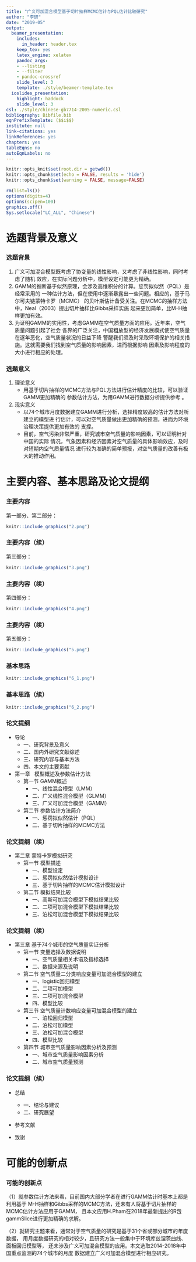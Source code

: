 ```yaml
---
title: "广义可加混合模型基于切片抽样MCMC估计与PQL估计比较研究"
author: "李研"
date: "2019-05"
output:
  beamer_presentation:
    includes:
      in_header: header.tex
    keep_tex: yes
    latex_engine: xelatex
    pandoc_args:
    - --listing
    - --filter
    - pandoc-crossref
    slide_level: 3
    template: ./style/beamer-template.tex
  ioslides_presentation:
    highlight: haddock
    slide_level: 3
csl: ./style/chinese-gb7714-2005-numeric.csl
bibliography: Bibfile.bib
eqnPrefixTemplate: ($$i$$)
institute: null
link-citations: yes
linkReferences: yes
chapters: yes
tableEqns: no
autoEqnLabels: no
---
```



```r
knitr::opts_knit$set(root.dir = getwd())
knitr::opts_chunk$set(echo = FALSE, results = 'hide')
knitr::opts_chunk$set(warning = FALSE, message=FALSE)
```

```r
rm(list=ls())
options(digits=4)
options(scipen=100)
graphics.off()
Sys.setlocale("LC_ALL", "Chinese")
```


# 选题背景及意义

### 选题背景

1. 广义可加混合模型既考虑了协变量的线性影响，又考虑了非线性影响，同时考虑了随机
效应，在实际问题分析中，模型设定可能更为精确。
2. GAMM的推断基于似然原理，会涉及高维积分的计算。惩罚拟似然（PQL）是经常采用的
一种估计方法，但在使用中逐渐暴露出一些问题。相应的，基于马尔可夫链蒙特卡罗（MCMC）
的贝叶斯估计备受关注。在MCMC的抽样方法中，Neal（2003）提出切片抽样比Gibbs采样实施
起来更加简单，比M-H抽样更加有效。
3. 为证明GAMM的实用性，考虑GAMM在空气质量方面的应用。近年来，空气质量问题引起了社会
各界的广泛关注，中国粗放型的经济发展模式使空气质量在逐年恶化，空气质量状况的日益下降
警醒我们须及时采取环境保护的相关措施。这就需要我们找到空气质量的影响因素，进而根据影响
因素及影响程度的大小进行相应的处理。

### 选题意义

1. 理论意义
   - 用基于切片抽样的MCMC方法与PQL方法进行估计精度的比较，可以验证GAMM更加精确的
     参数估计方法，为用GAMM进行数据分析提供参考 。
2. 现实意义
   - 以74个城市月度数据建立GAMM进行分析，选择精度较高的估计方法对所建立的模型进
     行估计，可以对空气质量做出更加精确的预测，进而为环境治理决策提供更加有效的
     支撑。 
   - 目前，空气污染非常严重，研究城市空气质量的影响因素，可以证明针对中国的实际
     情况，气象因素和经济因素对空气质量的具体影响效应，及时对短期内空气质量情况
     进行较为准确的简单预报，对空气质量的改善有极大的推动作用。 

# 主要内容、基本思路及论文提纲

### 主要内容

第一部分、第二部分：

```r
knitr::include_graphics("2.png")
```


### 主要内容（续）

第三部分：

```r
knitr::include_graphics("3.png")
```

### 主要内容（续）

第四部分：

```r
knitr::include_graphics("4.png")
```

### 主要内容（续）

第五部分：

```r
knitr::include_graphics("5.png")
```

### 基本思路

```r
knitr::include_graphics("6_1.png")
```

### 基本思路（续）

```r
knitr::include_graphics("6_2.png")
```

### 论文提纲

* 导论
    + 一、研究背景及意义
    + 二、国内外研究文献综述
    + 三、研究内容与基本方法
    + 四、本文的主要贡献

* 第一章 &nbsp; 模型概述及参数估计方法
    + 第一节  GAMM概述
        - 一、线性混合模型（LMM）
        - 二、广义线性混合模型（GLMM）
        - 三、广义可加混合模型（GAMM）
    + 第二节  参数估计方法简介
        - 一、惩罚拟似然估计（PQL）
        - 二、基于切片抽样的MCMC方法

### 论文提纲（续）

* 第二章  蒙特卡罗模拟研究
    + 第一节  模型描述
        - 一、模型设定 
        - 二、惩罚拟似然估计模拟设计
        - 三、基于切片抽样的MCMC估计模拟设计

    + 第二节  模拟结果比较
        - 一、高斯可加混合模型下模拟结果比较
        - 二、二项可加混合模型下模拟结果比较
        - 三、泊松可加混合模型下模拟结果比较

### 论文提纲（续）

* 第三章  基于74个城市的空气质量实证分析
    + 第一节  变量选择及数据说明
        - 一、空气质量相关术语及指标选择
        - 二、数据来源及说明

    + 第二节  空气质量二分类响应变量可加混合模型的建立
        - 一、logistic回归模型
        - 二、二项可加模型
        - 三、二项可加混合模型
        - 四、模型比较
    + 第三节  空气质量计数响应变量可加混合模型的建立        
        - 一、泊松回归模型
        - 二、泊松可加模型
        - 三、泊松可加混合模型
        - 四、模型比较
    + 第四节  城市空气质量影响因素分析及预测
        - 一、城市空气质量影响因素分析
        - 二、城市空气质量预测

### 论文提纲（续）

* 总结
    + 一、结论与建议
    + 二、研究展望

* 参考文献

* 致谢

# 可能的创新点

### 可能的创新点

（1）就参数估计方法来看，目前国内大部分学者在进行GAMM估计时基本上都是利用基于
M-H抽样和Gibbs采样的MCMC方法，还未有人将基于切片抽样的MCMC估计方法应用于GAMM，
且本文应用H.Pham在2018年最新提出的R包gammSlice进行更加精确的求解。

（2）就研究主题来看，通常对于空气质量的研究是基于31个省或部分城市的年度数据，
用月度数据研究的相对较少，且研究方法一般集中于环境库兹涅茨曲线、面板回归模型等，
还未涉及广义可加混合模型的应用。本文选取2014-2018年中国重点监测的74个城市的月度
数据建立广义可加混合模型进行相应研究。

